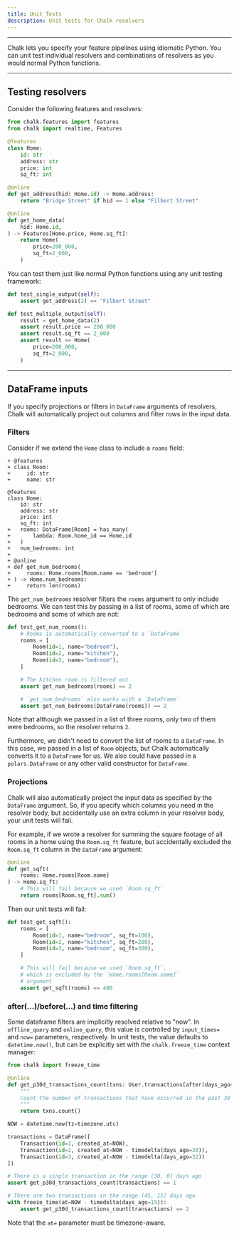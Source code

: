 ```yaml
---
title: Unit Tests
description: Unit tests for Chalk resolvers
---
```


---

Chalk lets you specify your feature pipelines
using idiomatic Python.
You can unit test individual resolvers and
combinations of resolvers as you would normal Python
functions.

---

## Testing resolvers

Consider the following features and resolvers:

```py example.py
from chalk.features import features
from chalk import realtime, Features

@features
class Home:
    id: str
    address: str
    price: int
    sq_ft: int

@online
def get_address(hid: Home.id) -> Home.address:
    return "Bridge Street" if hid == 1 else "Filbert Street"

@online
def get_home_data(
    hid: Home.id,
) -> Features[Home.price, Home.sq_ft]:
    return Home(
        price=200_000,
        sq_ft=2_000,
    )
```

You can test them just like normal Python functions
using any unit testing framework:

```py test_example.py
def test_single_output(self):
    assert get_address(2) == "Filbert Street"

def test_multiple_output(self):
    result = get_home_data(2)
    assert result.price == 200_000
    assert result.sq_ft == 2_000
    assert result == Home(
        price=200_000,
        sq_ft=2_000,
    )
```

---

## DataFrame inputs

If you specify projections or filters in
`DataFrame` arguments of resolvers, Chalk will
automatically project out columns and filter rows in
the input data.

### Filters

Consider if we extend the `Home` class to include
a `rooms` field:

```diff-py example.py
+ @features
+ class Room:
+     id: str
+     name: str

@features
class Home:
    id: str
    address: str
    price: int
    sq_ft: int
+   rooms: DataFrame[Room] = has_many(
+       lambda: Room.home_id == Home.id
+   )
+   num_bedrooms: int
+
+ @online
+ def get_num_bedrooms(
+     rooms: Home.rooms[Room.name == 'bedroom']
+ ) -> Home.num_bedrooms:
+     return len(rooms)
```

The `get_num_bedrooms` resolver filters the `rooms`
argument to only include bedrooms. We can test this
by passing in a list of rooms, some of which are
bedrooms and some of which are not:

```py test_example.py
def test_get_num_rooms():
    # Rooms is automatically converted to a `DataFrame`
    rooms = [
        Room(id=1, name="bedroom"),
        Room(id=2, name="kitchen"),
        Room(id=3, name="bedroom"),
    ]

    # The kitchen room is filtered out
    assert get_num_bedrooms(rooms) == 2

    # `get_num_bedrooms` also works with a `DataFrame`
    assert get_num_bedrooms(DataFrame(rooms)) == 2
```

Note that although we passed in a list of three rooms,
only two of them were bedrooms, so the resolver
returns `2`.

Furthermore, we didn't need to convert the list of
rooms to a `DataFrame`. In this case, we passed in a
list of `Room` objects, but Chalk automatically
converts it to a `DataFrame` for us. We also could
have passed in a `polars.DataFrame` or any other
valid constructor for `DataFrame`.

### Projections

Chalk will also automatically project the input data
as specified by the `DataFrame` argument. So, if you
specify which columns you need in the resolver body,
but accidentally use an extra column in your resolver
body, your unit tests will fail.

For example, if we wrote a resolver for summing
the square footage of all rooms in a home
using the `Room.sq_ft` feature, but accidentally
excluded the `Room.sq_ft` column in the `DataFrame`
argument:

```py example.py
@online
def get_sqft(
    rooms: Home.rooms[Room.name]
) -> Home.sq_ft:
    # This will fail because we used `Room.sq_ft`
    return rooms[Room.sq_ft].sum()
```

Then our unit tests will fail:

```py test_example.py
def test_get_sqft():
    rooms = [
        Room(id=1, name="bedroom", sq_ft=100),
        Room(id=2, name="kitchen", sq_ft=200),
        Room(id=3, name="bedroom", sq_ft=300),
    ]

    # This will fail because we used `Room.sq_ft`,
    # which is excluded by the `Home.rooms[Room.name]`
    # argument
    assert get_sqft(rooms) == 400
```


### after(...)/before(...) and time filtering

Some dataframe filters are implicitly resolved relative to "now". In `offline_query` and `online_query`, this value
is controlled by `input_times=` and `now=` parameters, respectively. In unit tests, the value defaults to
`datetime.now()`, but can be explicitly set with the `chalk.freeze_time` context manager:

```py
from chalk import freeze_time

@online
def get_p30d_transactions_count(txns: User.transactions[after(days_ago=30)]) -> User.recent_txn_count_30d:
    """
    Count the number of transactions that have occurred in the past 30 days
    """
    return txns.count()

NOW = datetime.now(tz=timezone.utc)

transactions = DataFrame([
    Transaction(id=1, created_at=NOW),
    Transaction(id=2, created_at=NOW - timedelta(days_ago=30)),
    Transaction(id=3, created_at=NOW - timedelta(days_ago=32))
])

# There is a single transaction in the range (30, 0] days ago
assert get_p30d_transactions_count(transactions) == 1

# There are two transactions in the range (45, 15] days ago
with freeze_time(at=NOW - timedelta(days_ago=15)):
    assert get_p30d_transactions_count(transactions) == 2
```

Note that the `at=` parameter must be timezone-aware.



